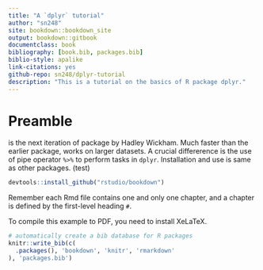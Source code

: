 ```yaml
--- 
title: "A `dplyr` tutorial"
author: "sn248"
site: bookdown::bookdown_site
output: bookdown::gitbook
documentclass: book
bibliography: [book.bib, packages.bib]
biblio-style: apalike
link-citations: yes
github-repo: sn248/dplyr-tutorial
description: "This is a tutorial on the basics of R package dplyr."
---
```


# Preamble

\texttt{dplyr} is the next iteration of \texttt{plyr} package by Hadley Wickham. Much faster than the earlier \texttt{plyr} package, works on larger datasets. A crucial differerence is the use of pipe operator `%>%` to perform tasks in `dplyr`. Installation and use is same as other packages. (test)

```r
devtools::install_github("rstudio/bookdown")
```

Remember each Rmd file contains one and only one chapter, and a chapter is defined by the first-level heading `#`.

To compile this example to PDF, you need to install XeLaTeX.

```r
# automatically create a bib database for R packages
knitr::write_bib(c(
  .packages(), 'bookdown', 'knitr', 'rmarkdown'
), 'packages.bib')
```
